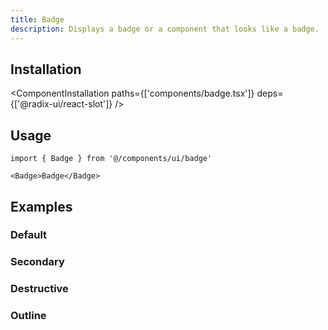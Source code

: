 ```yaml
---
title: Badge
description: Displays a badge or a component that looks like a badge.
---
```


<ComponentPreview name='badge/badge' />


## Installation

<ComponentInstallation paths={['components/badge.tsx']} deps={['@radix-ui/react-slot']} />

## Usage

```tsx
import { Badge } from '@/components/ui/badge'
```

```tsx
<Badge>Badge</Badge>
```

## Examples

### Default

<ComponentPreview name='badge/badge' />

### Secondary

<ComponentPreview name='badge/secondary' />

### Destructive

<ComponentPreview name='badge/destructive' />

### Outline

<ComponentPreview name='badge/outline' />
